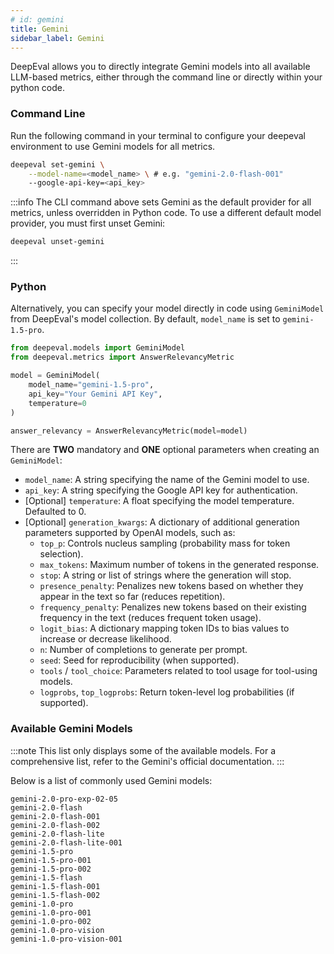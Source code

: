 ```yaml
---
# id: gemini
title: Gemini
sidebar_label: Gemini
---
```


DeepEval allows you to directly integrate Gemini models into all available LLM-based metrics, either through the command line or directly within your python code.

### Command Line

Run the following command in your terminal to configure your deepeval environment to use Gemini models for all metrics.

```bash
deepeval set-gemini \
    --model-name=<model_name> \ # e.g. "gemini-2.0-flash-001"
    --google-api-key=<api_key>
```

:::info
The CLI command above sets Gemini as the default provider for all metrics, unless overridden in Python code. To use a different default model provider, you must first unset Gemini:

```bash
deepeval unset-gemini
```

:::

### Python

Alternatively, you can specify your model directly in code using `GeminiModel` from DeepEval's model collection. By default, `model_name` is set to `gemini-1.5-pro`.

```python
from deepeval.models import GeminiModel
from deepeval.metrics import AnswerRelevancyMetric

model = GeminiModel(
    model_name="gemini-1.5-pro",
    api_key="Your Gemini API Key",
    temperature=0
)

answer_relevancy = AnswerRelevancyMetric(model=model)
```

There are **TWO** mandatory and **ONE** optional parameters when creating an `GeminiModel`:

- `model_name`: A string specifying the name of the Gemini model to use.
- `api_key`: A string specifying the Google API key for authentication.
- [Optional] `temperature`: A float specifying the model temperature. Defaulted to 0.
- [Optional] `generation_kwargs`: A dictionary of additional generation parameters supported by OpenAI models, such as:
    - `top_p`: Controls nucleus sampling (probability mass for token selection).
    - `max_tokens`: Maximum number of tokens in the generated response.
    - `stop`: A string or list of strings where the generation will stop.
    - `presence_penalty`: Penalizes new tokens based on whether they appear in the text so far (reduces repetition).
    - `frequency_penalty`: Penalizes new tokens based on their existing frequency in the text (reduces frequent token usage).
    - `logit_bias`: A dictionary mapping token IDs to bias values to increase or decrease likelihood.
    - `n`: Number of completions to generate per prompt.
    - `seed`: Seed for reproducibility (when supported).
    - `tools` / `tool_choice`: Parameters related to tool usage for tool-using models.
    - `logprobs`, `top_logprobs`: Return token-level log probabilities (if supported).

### Available Gemini Models

:::note
This list only displays some of the available models. For a comprehensive list, refer to the Gemini's official documentation.
:::

Below is a list of commonly used Gemini models:

`gemini-2.0-pro-exp-02-05`  
`gemini-2.0-flash`  
`gemini-2.0-flash-001`  
`gemini-2.0-flash-002`  
`gemini-2.0-flash-lite`  
`gemini-2.0-flash-lite-001`  
`gemini-1.5-pro`  
`gemini-1.5-pro-001`  
`gemini-1.5-pro-002`  
`gemini-1.5-flash`  
`gemini-1.5-flash-001`  
`gemini-1.5-flash-002`  
`gemini-1.0-pro`  
`gemini-1.0-pro-001`  
`gemini-1.0-pro-002`  
`gemini-1.0-pro-vision`  
`gemini-1.0-pro-vision-001`
